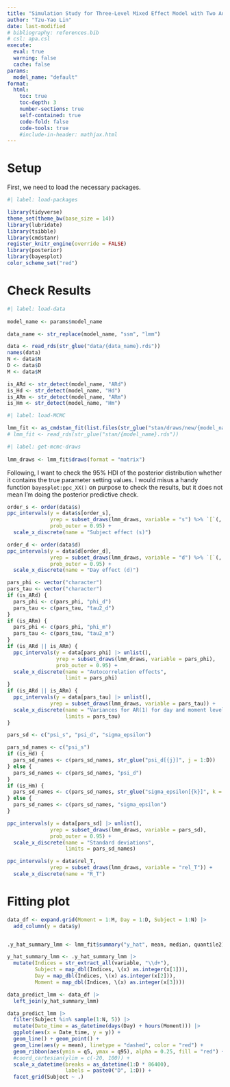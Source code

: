 ```yaml
---
title: "Simulation Study for Three-Level Mixed Effect Model with Two Autoregressive Processes"
author: "Tzu-Yao Lin"
date: last-modified
# bibliography: references.bib
# csl: apa.csl
execute:
  eval: true
  warning: false
  cache: false
params:
  model_name: "default"
format: 
  html:
    toc: true
    toc-depth: 3
    number-sections: true
    self-contained: true
    code-fold: false
    code-tools: true
    #include-in-header: mathjax.html
---
```


# Setup

First, we need to load the necessary packages.

```r
#| label: load-packages

library(tidyverse)
theme_set(theme_bw(base_size = 14))
library(lubridate)
library(tsibble)
library(cmdstanr)
register_knitr_engine(override = FALSE)
library(posterior)
library(bayesplot)
color_scheme_set("red")
```


# Check Results

```r
#| label: load-data
 
model_name <- params$model_name

data_name <- str_replace(model_name, "ssm", "lmm")

data <- read_rds(str_glue("data/{data_name}.rds"))
names(data)
N <- data$N
D <- data$D
M <- data$M

is_ARd <- str_detect(model_name, "ARd")
is_Hd <- str_detect(model_name, "Hd")
is_ARm <- str_detect(model_name, "ARm")
is_Hm <- str_detect(model_name, "Hm")
```

```r
#| label: load-MCMC

lmm_fit <- as_cmdstan_fit(list.files(str_glue("stan/draws/new/{model_name}"), full.names = TRUE))
# lmm_fit <- read_rds(str_glue("stan/{model_name}.rds"))
```



```r
#| label: get-mcmc-draws
 
lmm_draws <- lmm_fit$draws(format = "matrix")
```

Following, I want to check the 95% HDI of the posterior distribution whether it contains the true parameter setting values. I would misus a handy function `bayesplot:ppc_XX()` on purpose to check the results, but it does not mean I'm doing the posterior predictive check.


```r
order_s <- order(data$s)
ppc_intervals(y = data$s[order_s], 
              yrep = subset_draws(lmm_draws, variable = "s") %>% `[`(, order_s),
              prob_outer = 0.95) + 
  scale_x_discrete(name = "Subject effect (s)") 
```


```r
order_d <- order(data$d)
ppc_intervals(y = data$d[order_d], 
              yrep = subset_draws(lmm_draws, variable = "d") %>% `[`(, order_d),
              prob_outer = 0.95) +
  scale_x_discrete(name = "Day effect (d)")
```


```r
pars_phi <- vector("character")
pars_tau <- vector("character")
if (is_ARd) {
  pars_phi <- c(pars_phi, "phi_d")
  pars_tau <- c(pars_tau, "tau2_d")
}
if (is_ARm) {
  pars_phi <- c(pars_phi, "phi_m")
  pars_tau <- c(pars_tau, "tau2_m")
}
if (is_ARd || is_ARm) {
  ppc_intervals(y = data[pars_phi] |> unlist(), 
                yrep = subset_draws(lmm_draws, variable = pars_phi),
                prob_outer = 0.95) + 
  scale_x_discrete(name = "Autocorrelation effects", 
                   limit = pars_phi)
}
if (is_ARd || is_ARm) {
  ppc_intervals(y = data[pars_tau] |> unlist(), 
              yrep = subset_draws(lmm_draws, variable = pars_tau)) + 
  scale_x_discrete(name = "Variances for AR(1) for day and moment levels", 
                   limits = pars_tau)
} 
```


```r
pars_sd <- c("psi_s", "psi_d", "sigma_epsilon")

pars_sd_names <- c("psi_s")
if (is_Hd) {
  pars_sd_names <- c(pars_sd_names, str_glue("psi_d[{j}]", j = 1:D))
} else {
  pars_sd_names <- c(pars_sd_names, "psi_d")
}
if (is_Hm) {
  pars_sd_names <- c(pars_sd_names, str_glue("sigma_epsilon[{k}]", k = 1:M))
} else {
  pars_sd_names <- c(pars_sd_names, "sigma_epsilon")
}

ppc_intervals(y = data[pars_sd] |> unlist(), 
              yrep = subset_draws(lmm_draws, variable = pars_sd),
              prob_outer = 0.95) + 
  scale_x_discrete(name = "Standard deviations", 
                   limits = pars_sd_names)
```


```r
ppc_intervals(y = data$rel_T, 
              yrep = subset_draws(lmm_draws, variable = "rel_T")) + 
  scale_x_discrete(name = "R_T")
```


# Fitting plot

```r
data_df <- expand.grid(Moment = 1:M, Day = 1:D, Subject = 1:N) |> 
  add_column(y = data$y)


.y_hat_summary_lmm <- lmm_fit$summary("y_hat", mean, median, quantile2) 

y_hat_summary_lmm <- .y_hat_summary_lmm |> 
  mutate(Indices = str_extract_all(variable, "\\d+"), 
         Subject = map_dbl(Indices, \(x) as.integer(x[1])),
         Day = map_dbl(Indices, \(x) as.integer(x[2])),
         Moment = map_dbl(Indices, \(x) as.integer(x[3])))

data_predict_lmm <- data_df |> 
  left_join(y_hat_summary_lmm)

data_predict_lmm |> 
  filter(Subject %in% sample(1:N, 5)) |> 
  mutate(Date_time = as_datetime(days(Day) + hours(Moment))) |> 
  ggplot(aes(x = Date_time, y = y)) + 
  geom_line() + geom_point() +
  geom_line(aes(y = mean), linetype = "dashed", color = "red") +
  geom_ribbon(aes(ymin = q5, ymax = q95), alpha = 0.25, fill = "red") +
  #coord_cartesian(ylim = c(-20, 100)) +
  scale_x_datetime(breaks = as_datetime(1:D * 86400),
                   labels = paste0("D", 1:D)) +
  facet_grid(Subject ~ .) 

```